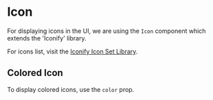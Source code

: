 

<Meta of={IconStories} />

# Icon
For displaying icons in the UI, we are using the `Icon` component which extends the 'Iconify' library.

For icons list, visit the [Iconify Icon Set Library](https://icon-sets.iconify.design/).

<Canvas of={IconStories.Default} />
<Controls of={IconStories.Default} />

## Colored Icon
To display colored icons, use the `color` prop.

<Canvas of={IconStories.ColoredIcon} />
